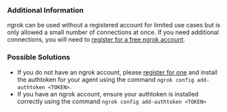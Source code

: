 ### Additional Information

ngrok can be used without a registered account for limited use cases but is only allowed a small number of connections at once. If you need additional connections, you will need to [register for a free ngrok account](https://dashboard.ngrok.com).

### Possible Solutions

- If you do not have an ngrok account, please [register for one](https://dashboard.ngrok.com) and install the authtoken for your agent using the command `ngrok config add-authtoken <TOKEN>`.
- If you have an ngrok account, ensure your authtoken is installed correctly using the command `ngrok config add-authtoken <TOKEN>`
